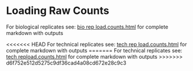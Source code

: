 # Loading Raw Counts

For biological replicates see: [bio rep load.counts.html](http://htmlpreview.github.com/?https://github.com/arfesta/Breeding-Value-Prediction/blob/master/disk6directory/analyses/step2.loadcounts/load.counts.html) for complete markdown with outputs

<<<<<<< HEAD
For technical replicates see: [tech rep load.counts.html](http://htmlpreview.github.com/?https://github.com/arfesta/Breeding-Value-Prediction/blob/master/disk6directory/analyses/step2.loadcounts/load.counts_techreps.html) for complete markdown with outputs
=======
For technical replicates see: [tech repload.counts.html](http://htmlpreview.github.com/?https://github.com/arfesta/Breeding-Value-Prediction/blob/master/disk6directory/analyses/step2.loadcounts/load.counts_techreps.html) for complete markdown with outputs
>>>>>>> d6f752e512d5275c9df36cad4a08cd672e28c9c3
